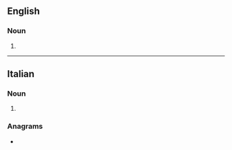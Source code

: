 ==English==

===Noun===
{{head|en|noun form}}

# {{plural of|consigliere|lang=en}}

----

==Italian==

===Noun===
{{head|it|noun plural form|g=m|g2=f}}

# {{plural of|consigliere|lang=it}}

===Anagrams===
* {{l|it|ingelosirci}}